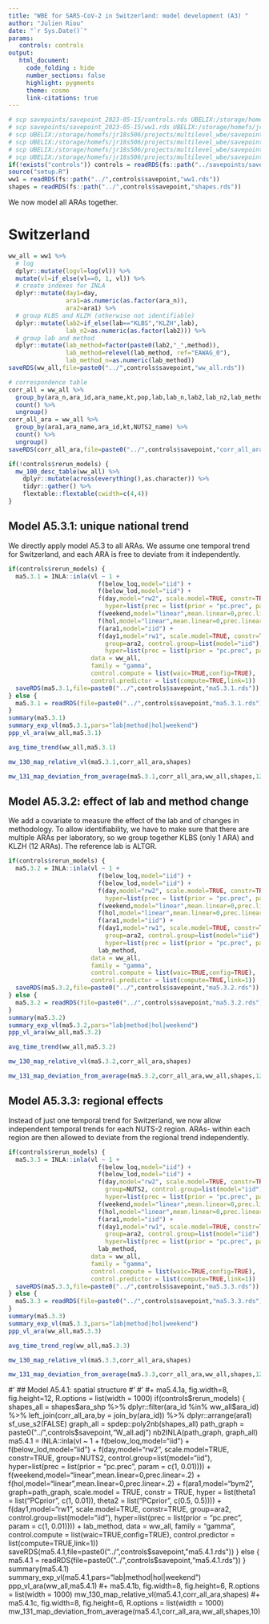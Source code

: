 ```yaml
---
title: "WBE for SARS-CoV-2 in Switzerland: model development (A3) "
author: "Julien Riou"
date: "`r Sys.Date()`"
params:
   controls: controls
output:
   html_document:
     code_folding : hide
     number_sections: false
     highlight: pygments
     theme: cosmo
     link-citations: true
---
```


```r
# scp savepoints/savepoint_2023-05-15/controls.rds UBELIX:/storage/homefs/jr18s506/projects/multilevel_wbe/savepoints/savepoint_2023-05-15/.
# scp savepoints/savepoint_2023-05-15/ww1.rds UBELIX:/storage/homefs/jr18s506/projects/multilevel_wbe/savepoints/savepoint_2023-05-15/.
# scp UBELIX:/storage/homefs/jr18s506/projects/multilevel_wbe/savepoints/savepoint_2023-05-15/ma5.3.1.rds savepoints/savepoint_2023-05-15/. 
# scp UBELIX:/storage/homefs/jr18s506/projects/multilevel_wbe/savepoints/savepoint_2023-05-15/ma5.3.2.rds savepoints/savepoint_2023-05-15/. 
# scp UBELIX:/storage/homefs/jr18s506/projects/multilevel_wbe/savepoints/savepoint_2023-05-15/ma5.3.3.rds savepoints/savepoint_2023-05-15/. 
# scp UBELIX:/storage/homefs/jr18s506/projects/multilevel_wbe/savepoints/savepoint_2023-05-15/ma5.4.1.rds savepoints/savepoint_2023-05-15/. 
if(!exists("controls")) controls = readRDS(fs::path("../savepoints/savepoint_2023-05-15/controls.rds"))
source("setup.R")
ww1 = readRDS(fs::path("../",controls$savepoint,"ww1.rds"))
shapes = readRDS(fs::path("../",controls$savepoint,"shapes.rds"))
```


We now model all ARAs together. 

# Switzerland


```r
ww_all = ww1 %>%
  # log
  dplyr::mutate(logvl=log(vl)) %>%
  mutate(vl=if_else(vl==0, 1, vl)) %>%
  # create indexes for INLA
  dplyr::mutate(day1=day,
                ara1=as.numeric(as.factor(ara_n)),
                ara2=ara1) %>% 
  # group KLBS and KLZH (otherwise not identifiable)
  dplyr::mutate(lab2=if_else(lab=="KLBS","KLZH",lab),
                lab_n2=as.numeric(as.factor(lab2))) %>% 
  # group lab and method
  dplyr::mutate(lab_method=factor(paste0(lab2,"_",method)),
                lab_method=relevel(lab_method, ref="EAWAG_0"),
                lab_method_n=as.numeric(lab_method))
saveRDS(ww_all,file=paste0("../",controls$savepoint,"ww_all.rds"))

# correspondence table
corr_all = ww_all %>% 
  group_by(ara_n,ara_id,ara_name,kt,pop,lab,lab_n,lab2,lab_n2,lab_method,lab_method_n,ara1,ara2,NUTS2_name) %>% 
  count() %>% 
  ungroup() 
corr_all_ara = ww_all %>% 
  group_by(ara1,ara_name,ara_id,kt,NUTS2_name) %>% 
  count() %>% 
  ungroup() 
saveRDS(corr_all_ara,file=paste0("../",controls$savepoint,"corr_all_ara.rds"))

if(!controls$rerun_models) {
  mw_100_desc_table(ww_all) %>%
    dplyr::mutate(across(everything(),as.character)) %>%
    tidyr::gather() %>%
    flextable::flextable(cwidth=c(4,4))
}
```

## Model A5.3.1: unique national trend

We directly apply model A5.3 to all ARAs. We assume one temporal trend for Switzerland, and each ARA is free to deviate from it independently.


```r
if(controls$rerun_models) {
  ma5.3.1 = INLA::inla(vl ~ 1 +
                         f(below_loq,model="iid") +
                         f(below_lod,model="iid") +
                         f(day,model="rw2", scale.model=TRUE, constr=TRUE,
                           hyper=list(prec = list(prior = "pc.prec", param = c(1, 0.01)))) +
                         f(weekend,model="linear",mean.linear=0,prec.linear=.2) +
                         f(hol,model="linear",mean.linear=0,prec.linear=.2) +
                         f(ara1,model="iid") +
                         f(day1,model="rw1", scale.model=TRUE, constr=TRUE,
                           group=ara2, control.group=list(model="iid"),
                           hyper=list(prec = list(prior = "pc.prec", param = c(1, 0.01)))),
                       data = ww_all,
                       family = "gamma",
                       control.compute = list(waic=TRUE,config=TRUE),
                       control.predictor = list(compute=TRUE,link=1))
  saveRDS(ma5.3.1,file=paste0("../",controls$savepoint,"ma5.3.1.rds"))
} else {
  ma5.3.1 = readRDS(file=paste0("../",controls$savepoint,"ma5.3.1.rds"))
}
summary(ma5.3.1)
summary_exp_vl(ma5.3.1,pars="lab|method|hol|weekend")
ppp_vl_ara(ww_all,ma5.3.1)
```
```r
avg_time_trend(ww_all,ma5.3.1)
```
```r
mw_130_map_relative_vl(ma5.3.1,corr_all_ara,shapes)
```
```r
mw_131_map_deviation_from_average(ma5.3.1,corr_all_ara,ww_all,shapes,12)
```


## Model A5.3.2: effect of lab and method change

We add a covariate to measure the effect of the lab and of changes in methodology. To allow identifiability, we have to make sure that there are multiple ARAs per laboratory, so we group together KLBS (only 1 ARA) and KLZH (12 ARAs). The reference lab is ALTGR.
 

```r
if(controls$rerun_models) {
  ma5.3.2 = INLA::inla(vl ~ 1 +
                         f(below_loq,model="iid") +
                         f(below_lod,model="iid") +
                         f(day,model="rw2", scale.model=TRUE, constr=TRUE,
                           hyper=list(prec = list(prior = "pc.prec", param = c(1, 0.01)))) +
                         f(weekend,model="linear",mean.linear=0,prec.linear=.2) +
                         f(hol,model="linear",mean.linear=0,prec.linear=.2) +
                         f(ara1,model="iid") +
                         f(day1,model="rw1", scale.model=TRUE, constr=TRUE,
                           group=ara2, control.group=list(model="iid"),
                           hyper=list(prec = list(prior = "pc.prec", param = c(1, 0.01)))) +
                         lab_method,
                       data = ww_all,
                       family = "gamma",
                       control.compute = list(waic=TRUE,config=TRUE),
                       control.predictor = list(compute=TRUE,link=1))
  saveRDS(ma5.3.2,file=paste0("../",controls$savepoint,"ma5.3.2.rds"))
} else {
  ma5.3.2 = readRDS(file=paste0("../",controls$savepoint,"ma5.3.2.rds"))
}
summary(ma5.3.2)
summary_exp_vl(ma5.3.2,pars="lab|method|hol|weekend")
ppp_vl_ara(ww_all,ma5.3.2)
```
```r
avg_time_trend(ww_all,ma5.3.2)
```
```r
mw_130_map_relative_vl(ma5.3.2,corr_all_ara,shapes)
```
```r
mw_131_map_deviation_from_average(ma5.3.2,corr_all_ara,ww_all,shapes,12)
```


## Model A5.3.3: regional effects

Instead of just one temporal trend for Switzerland, we now allow independent temporal trends for each NUTS-2 region. ARAs- within each region are then allowed to deviate from the regional trend independently.


```r
if(controls$rerun_models) {
  ma5.3.3 = INLA::inla(vl ~ 1 +
                         f(below_loq,model="iid") +
                         f(below_lod,model="iid") +
                         f(day,model="rw2", scale.model=TRUE, constr=TRUE,
                           group=NUTS2, control.group=list(model="iid"),
                           hyper=list(prec = list(prior = "pc.prec", param = c(1, 0.01)))) +
                         f(weekend,model="linear",mean.linear=0,prec.linear=.2) +
                         f(hol,model="linear",mean.linear=0,prec.linear=.2) +
                         f(ara1,model="iid") +
                         f(day1,model="rw1", scale.model=TRUE, constr=TRUE,
                           group=ara2, control.group=list(model="iid"),
                           hyper=list(prec = list(prior = "pc.prec", param = c(1, 0.01)))) +
                         lab_method,
                       data = ww_all,
                       family = "gamma",
                       control.compute = list(waic=TRUE,config=TRUE),
                       control.predictor = list(compute=TRUE,link=1))
  saveRDS(ma5.3.3,file=paste0("../",controls$savepoint,"ma5.3.3.rds"))
} else {
  ma5.3.3 = readRDS(file=paste0("../",controls$savepoint,"ma5.3.3.rds"))
}
summary(ma5.3.3)
summary_exp_vl(ma5.3.3,pars="lab|method|hol|weekend")
ppp_vl_ara(ww_all,ma5.3.3)
```
```r
avg_time_trend_reg(ww_all,ma5.3.3)
```
```r
mw_130_map_relative_vl(ma5.3.3,corr_all_ara,shapes)
```
```r
mw_131_map_deviation_from_average(ma5.3.3,corr_all_ara,ww_all,shapes,12)
```



#' ## Model A5.4.1: spatial structure
#' 
#' 
#+ ma5.4.1a, fig.width=8, fig.height=12,  R.options = list(width = 1000)
if(controls$rerun_models) {
  shapes_all = shapes$ara_shp %>% 
    dplyr::filter(ara_id %in% ww_all$ara_id) %>% 
    left_join(corr_all_ara,by = join_by(ara_id)) %>% 
    dplyr::arrange(ara1)
  sf_use_s2(FALSE)
  graph_all = spdep::poly2nb(shapes_all)
  path_graph = paste0("../",controls$savepoint,"W_all.adj")
  nb2INLA(path_graph, graph_all)
  ma5.4.1 = INLA::inla(vl ~ 1 +
                         f(below_loq,model="iid") +
                         f(below_lod,model="iid") +
                         f(day,model="rw2", scale.model=TRUE, constr=TRUE,
                           group=NUTS2, control.group=list(model="iid"),
                           hyper=list(prec = list(prior = "pc.prec", param = c(1, 0.01)))) +
                         f(weekend,model="linear",mean.linear=0,prec.linear=.2) +
                         f(hol,model="linear",mean.linear=0,prec.linear=.2) +
                         f(ara1,model="bym2",
                           graph=path_graph,
                           scale.model = TRUE, constr = TRUE, 
                           hyper = list(theta1 = list("PCprior", c(1, 0.01)), 
                                        theta2 = list("PCprior", c(0.5, 0.5)))) +
                         f(day1,model="rw1", scale.model=TRUE, constr=TRUE,
                           group=ara2, control.group=list(model="iid"),
                           hyper=list(prec = list(prior = "pc.prec", param = c(1, 0.01)))) +
                         lab_method,
                       data = ww_all,
                       family = "gamma",
                       control.compute = list(waic=TRUE,config=TRUE),
                       control.predictor = list(compute=TRUE,link=1))
  saveRDS(ma5.4.1,file=paste0("../",controls$savepoint,"ma5.4.1.rds"))
} else {
  ma5.4.1 = readRDS(file=paste0("../",controls$savepoint,"ma5.4.1.rds"))
}
summary(ma5.4.1)
summary_exp_vl(ma5.4.1,pars="lab|method|hol|weekend")
ppp_vl_ara(ww_all,ma5.4.1)
#+ ma5.4.1b, fig.width=8, fig.height=6,  R.options = list(width = 1000)
mw_130_map_relative_vl(ma5.4.1,corr_all_ara,shapes)
#+ ma5.4.1c, fig.width=8, fig.height=6,  R.options = list(width = 1000)
mw_131_map_deviation_from_average(ma5.4.1,corr_all_ara,ww_all,shapes,10)
